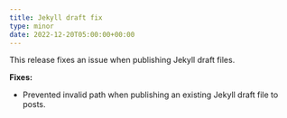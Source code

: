 ```yaml
---
title: Jekyll draft fix
type: minor
date: 2022-12-20T05:00:00+00:00
---
```

This release fixes an issue when publishing Jekyll draft files.

**Fixes:**

* Prevented invalid path when publishing an existing Jekyll draft file to posts.